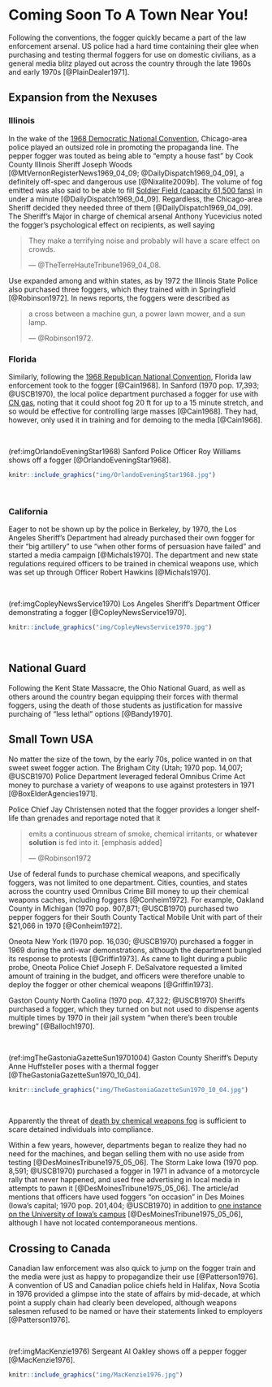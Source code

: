 # Coming Soon To A Town Near You! 

Following the conventions, the fogger quickly became a part of the law enforcement arsenal. 
US police had a hard time containing their glee when purchasing and testing thermal foggers for use on domestic civilians, as a general media blitz played out across the country through the late 1960s and early 1970s [@PlainDealer1971].

## Expansion from the Nexuses

### Illinois 

In the wake of the [1968 Democratic National Convention](#ChicagoIL1968_08_26), Chicago-area police played an outsized role in promoting the propaganda line.
The pepper fogger was touted as being able to "empty a house fast" by Cook County Illinois Sheriff Joseph Woods [@MtVernonRegisterNews1969_04_09; @DailyDispatch1969_04_09], a definitely off-spec and dangerous use [@Nixalite2009b].
The volume of fog emitted was also said to be able to fill [Soldier Field (capacity 61,500 fans)](https://en.wikipedia.org/wiki/Soldier_Field) in under a minute [@DailyDispatch1969_04_09].
Regardless, the Chicago-area Sheriff decided they needed three of them [@DailyDispatch1969_04_09].
The Sheriff's Major in charge of chemical arsenal Anthony Yucevicius noted the fogger's psychological effect on recipients, as well saying

> They make a terrifying noise and probably will have a scare effect on crowds. 
>
> --- @TheTerreHauteTribune1969_04_08.

Use expanded among and within states, as by 1972 the Illinois State Police also purchased three foggers, which they trained with in Springfield [@Robinson1972].
In news reports, the foggers were described as

> a cross between a machine gun, a power lawn mower, and a sun lamp. 
>
> --- @Robinson1972.

### Florida 

Similarly, following the [1968 Republican National Convention](#MiamiFL1968_08_08), Florida law enforcement took to the fogger [@Cain1968].
In Sanford (1970 pop. 17,393; @USCB1970), the local police department purchased a fogger for use with [CN gas](https://en.wikipedia.org/wiki/Phenacyl_chloride), noting that it could shoot fog 20 ft for up to a 15 minute stretch, and so would be effective for controlling large masses [@Cain1968].
They had, however, only used it in training and for demoing to the media [@Cain1968].

<br>

(ref:imgOrlandoEveningStar1968) Sanford Police Officer Roy Williams shows off a fogger [@OrlandoEveningStar1968].

```r
knitr::include_graphics("img/OrlandoEveningStar1968.jpg") 
```

<br>

### California 

Eager to not be shown up by the police in Berkeley, by 1970, the Los Angeles Sheriff's Department had already purchased their own fogger for their "big artillery" to use "when other forms of persuasion have failed" and started a media campaign [@Michals1970].
The department and new state regulations required officers to be trained in chemical weapons use, which was set up through Officer Robert Hawkins [@Michals1970].

<br>

(ref:imgCopleyNewsService1970) Los Angeles Sheriff's Department Officer demonstrating a fogger [@CopleyNewsService1970].

```r
knitr::include_graphics("img/CopleyNewsService1970.jpg") 
```

<br>

## National Guard 

Following the Kent State Massacre, the Ohio National Guard, as well as others around the country began equipping their forces with thermal foggers, using the death of those students as justification for massive purchaing of "less lethal" options [@Bandy1970].

## Small Town USA 

No matter the size of the town, by the early 70s, police wanted in on that sweet sweet fogger action.
The Brigham City (Utah; 1970 pop. 14,007; @USCB1970) Police Department leveraged federal Omnibus Crime Act money to purchase a variety of weapons to use against protesters in 1971 [@BoxElderAgencies1971].

Police Chief Jay Christensen noted that the fogger provides a longer shelf-life than grenades and reportage noted that it 

> emits a continuous stream of smoke, chemical irritants, or **whatever solution** is fed into it. [emphasis added] 
>
> --- @Robinson1972

Use of federal funds to purchase chemical weapons, and specifically foggers, was not limited to one department.
Cities, counties, and states across the country used Omnibus Crime Bill money to up their chemical weapons caches, including foggers [@Conheim1972].
For example, Oakland County in Michigan (1970 pop. 907,871; @USCB1970) purchased two pepper foggers for their South County Tactical Mobile Unit with part of their $21,066 in 1970 [@Conheim1972].

Oneota New York (1970 pop. 16,030; @USCB1970) purchased a fogger in 1969 during the anti-war demonstrations, although the department bungled its response to protests [@Griffin1973].
As came to light during a public probe, Oneota Police Chief Joseph F. DeSalvatore requested a limited amount of training in the budget, and officers were therefore unable to deploy the fogger or other chemical weapons [@Griffin1973].

Gaston County North Caolina (1970 pop. 47,322; @USCB1970) Sheriffs purchased a fogger, which they turned on but not used to dispense agents multiple times by 1970 in their jail system "when there's been trouble brewing" [@Balloch1970].

<br>

(ref:imgTheGastoniaGazetteSun19701004) Gaston County Sheriff's Deputy Anne Huffsteller poses with a thermal fogger [@TheGastoniaGazetteSun1970_10_04].

```r
knitr::include_graphics("img/TheGastoniaGazetteSun1970_10_04.jpg") 
```

<br>

Apparently the threat of [death by chemical weapons fog](#BigMac) is sufficient to scare detained individuals into compliance.


Within a few years, however, departments began to realize they had no need for the machines, and began selling them with no use aside from testing [@DesMoinesTribune1975_05_06].
The Storm Lake Iowa (1970 pop. 8,591; @USCB1970) purchased a fogger in 1971 in advance of a motorcycle rally that never happened, and used free advertising in local media in attempts to pawn it [@DesMoinesTribune1975_05_06].
The article/ad mentions that officers have used foggers "on occasion" in Des Moines (Iowa's capital; 1970 pop. 201,404; @USCB1970) in addition to [one instance on the University of Iowa's campus](#IowaCity) [@DesMoinesTribune1975_05_06], although I have not located contemporaneous mentions.


## Crossing to Canada {#Canada}

Canadian law enforcement was also quick to jump on the fogger train and the media were just as happy to propagandize their use [@Patterson1976].
A convention of US and Canadian police chiefs held in Halifax, Nova Scotia in 1976 provided a glimpse into the state of affairs by mid-decade, at which point a supply chain had clearly been developed, although weapons salesmen refused to be named or have their statements linked to employers [@Patterson1976].

<br>

(ref:imgMacKenzie1976) Sergeant Al Oakley shows off a pepper fogger [@MacKenzie1976].

```r
knitr::include_graphics("img/MacKenzie1976.jpg") 
```

<br>

